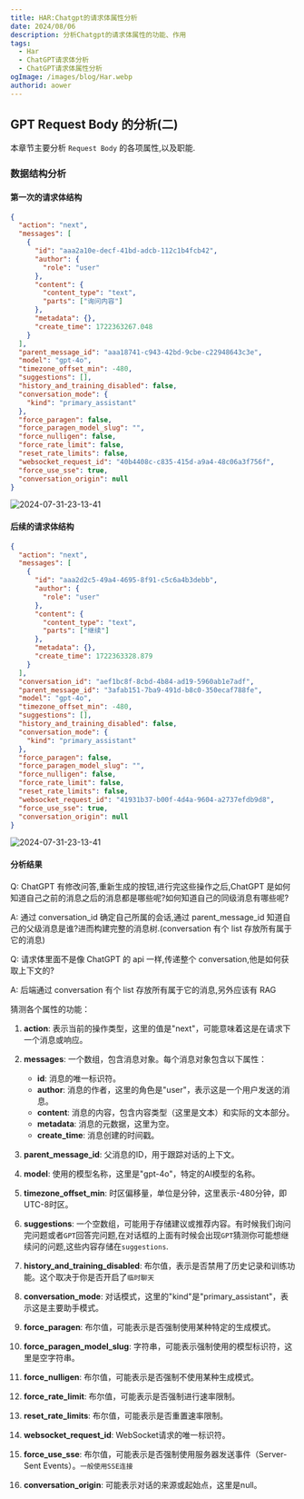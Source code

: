 ```yaml
---
title: HAR:Chatgpt的请求体属性分析
date: 2024/08/06
description: 分析Chatgpt的请求体属性的功能、作用
tags:
  - Har
  - ChatGPT请求体分析
  - ChatGPT请求体属性分析
ogImage: /images/blog/Har.webp
authorid: aower
---
```



<BlogHeader />

## GPT Request Body 的分析(二)

本章节主要分析 `Request Body` 的各项属性,以及职能.

### 数据结构分析

#### 第一次的请求体结构

```json
{
  "action": "next",
  "messages": [
    {
      "id": "aaa2a10e-decf-41bd-adcb-112c1b4fcb42",
      "author": {
        "role": "user"
      },
      "content": {
        "content_type": "text",
        "parts": ["询问内容"]
      },
      "metadata": {},
      "create_time": 1722363267.048
    }
  ],
  "parent_message_id": "aaa18741-c943-42bd-9cbe-c22948643c3e",
  "model": "gpt-4o",
  "timezone_offset_min": -480,
  "suggestions": [],
  "history_and_training_disabled": false,
  "conversation_mode": {
    "kind": "primary_assistant"
  },
  "force_paragen": false,
  "force_paragen_model_slug": "",
  "force_nulligen": false,
  "force_rate_limit": false,
  "reset_rate_limits": false,
  "websocket_request_id": "40b4408c-c835-415d-a9a4-48c06a3f756f",
  "force_use_sse": true,
  "conversation_origin": null
}
```

![2024-07-31-23-13-41](https://cdn.professoryin.online/aower-gpt/2024/8/7c6788e23c306b759dffa0853cbcda12.png)

#### 后续的请求体结构

```json
{
  "action": "next",
  "messages": [
    {
      "id": "aaa2d2c5-49a4-4695-8f91-c5c6a4b3debb",
      "author": {
        "role": "user"
      },
      "content": {
        "content_type": "text",
        "parts": ["继续"]
      },
      "metadata": {},
      "create_time": 1722363328.879
    }
  ],
  "conversation_id": "aef1bc8f-8cbd-4b84-ad19-5960ab1e7adf",
  "parent_message_id": "3afab151-7ba9-491d-b8c0-350ecaf788fe",
  "model": "gpt-4o",
  "timezone_offset_min": -480,
  "suggestions": [],
  "history_and_training_disabled": false,
  "conversation_mode": {
    "kind": "primary_assistant"
  },
  "force_paragen": false,
  "force_paragen_model_slug": "",
  "force_nulligen": false,
  "force_rate_limit": false,
  "reset_rate_limits": false,
  "websocket_request_id": "41931b37-b00f-4d4a-9604-a2737efdb9d8",
  "force_use_sse": true,
  "conversation_origin": null
}
```

![2024-07-31-23-13-41](https://cdn.professoryin.online/aower-gpt/2024/8/d9f95c9a8889296c414c51c9c7ccc8ad.png)

#### 分析结果

Q: ChatGPT 有修改问答,重新生成的按钮,进行完这些操作之后,ChatGPT 是如何知道自己之前的消息之后的消息都是哪些呢?如何知道自己的同级消息有哪些呢?

A: 通过 conversation_id 确定自己所属的会话,通过 parent_message_id 知道自己的父级消息是谁?进而构建完整的消息树.(conversation 有个 list 存放所有属于它的消息)

Q: 请求体里面不是像 ChatGPT 的 api 一样,传递整个 conversation,他是如何获取上下文的?

A: 后端通过 conversation 有个 list 存放所有属于它的消息,另外应该有 RAG


猜测各个属性的功能：

1. **action**: 表示当前的操作类型，这里的值是"next"，可能意味着这是在请求下一个消息或响应。

2. **messages**: 一个数组，包含消息对象。每个消息对象包含以下属性：
   - **id**: 消息的唯一标识符。
   - **author**: 消息的作者，这里的角色是"user"，表示这是一个用户发送的消息。
   - **content**: 消息的内容，包含内容类型（这里是文本）和实际的文本部分。
   - **metadata**: 消息的元数据，这里为空。
   - **create_time**: 消息创建的时间戳。

3. **parent_message_id**: 父消息的ID，用于跟踪对话的上下文。

4. **model**: 使用的模型名称，这里是"gpt-4o"，特定的AI模型的名称。

5. **timezone_offset_min**: 时区偏移量，单位是分钟，这里表示-480分钟，即UTC-8时区。

6. **suggestions**: 一个空数组，可能用于存储建议或推荐内容。有时候我们询问完问题或者`GPT`回答完问题,在对话框的上面有时候会出现`GPT`猜测你可能想继续问的问题,这些内容存储在`suggestions`.

7. **history_and_training_disabled**: 布尔值，表示是否禁用了历史记录和训练功能。这个取决于你是否开启了`临时聊天`

8. **conversation_mode**: 对话模式，这里的"kind"是"primary_assistant"，表示这是主要助手模式。

9. **force_paragen**: 布尔值，可能表示是否强制使用某种特定的生成模式。

10. **force_paragen_model_slug**: 字符串，可能表示强制使用的模型标识符，这里是空字符串。

11. **force_nulligen**: 布尔值，可能表示是否强制不使用某种生成模式。

12. **force_rate_limit**: 布尔值，可能表示是否强制进行速率限制。

13. **reset_rate_limits**: 布尔值，可能表示是否重置速率限制。

14. **websocket_request_id**: WebSocket请求的唯一标识符。

15. **force_use_sse**: 布尔值，可能表示是否强制使用服务器发送事件（Server-Sent Events）。`一般使用SSE连接`

16. **conversation_origin**: 可能表示对话的来源或起始点，这里是null。
